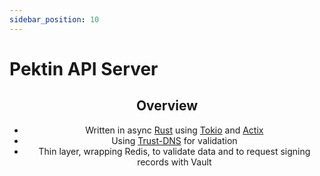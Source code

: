 ```yaml
---
sidebar_position: 10
---
```


# Pektin API Server


<Header name="pektin-api" />

## Overview

-   Written in async [Rust](https://www.rust-lang.org/) using [Tokio](https://tokio.rs/) and [Actix](https://actix.rs/)
-   Using [Trust-DNS](https://github.com/bluejekyll/trust-dns) for validation
-   Thin layer, wrapping Redis, to validate data and to request signing records with Vault
